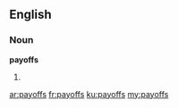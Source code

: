 ==English==

===Noun===
'''payoffs'''

# {{plural of|[[payoff]]}}

[[ar:payoffs]]
[[fr:payoffs]]
[[ku:payoffs]]
[[my:payoffs]]